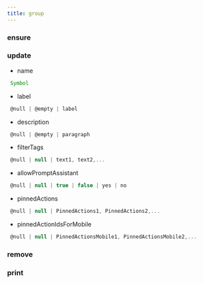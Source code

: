 ```yaml
---
title: group
---
```


### ensure


### update

- name
```js 
 Symbol
```
- label
```js 
 @null | @empty | label
```
- description
```js 
 @null | @empty | paragraph
```
- filterTags
```js 
 @null | null | text1, text2,...
```
- allowPromptAssistant
```js 
 @null | null | true | false | yes | no
```
- pinnedActions
```js 
 @null | null | PinnedActions1, PinnedActions2,...
```
- pinnedActionIdsForMobile
```js 
 @null | null | PinnedActionsMobile1, PinnedActionsMobile2,...
```

### remove


### print


